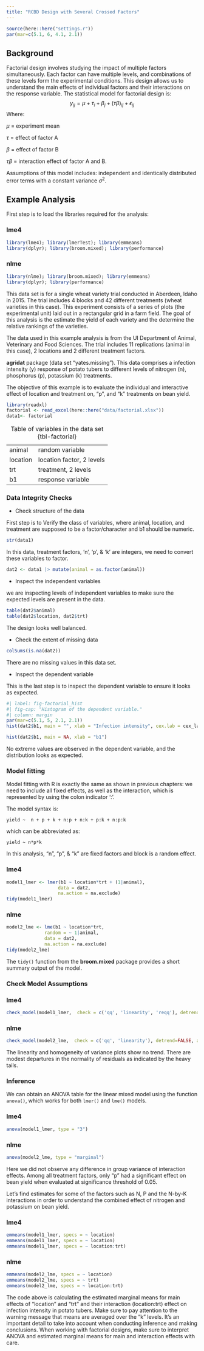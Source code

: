 ```yaml
---
title: "RCBD Design with Several Crossed Factors"
---
```


```r
source(here::here("settings.r"))
par(mar=c(5.1, 6, 4.1, 2.1))
```

## Background

Factorial design involves studying the impact of multiple factors simultaneously. Each factor can have multiple levels, and combinations of these levels form the experimental conditions. This design allows us to understand the main effects of individual factors and their interactions on the response variable. The statistical model for factorial design is:
$$y_{ij} = \mu +  \tau_i+ \beta_j + (\tau\beta)_{ij} + \epsilon_{ij}$$ 
Where: 

$\mu$ = experiment mean

$\tau$ = effect of factor A

$\beta$ = effect of factor B 

$\tau\beta$ = interaction effect of factor A and B.


Assumptions of this model includes: independent and identically distributed error terms with a constant variance $\sigma^2$.

## Example Analysis

First step is to load the libraries required for the analysis:

::: panel-tabset
### lme4

```r
library(lme4); library(lmerTest); library(emmeans)
library(dplyr); library(broom.mixed); library(performance)
```

### nlme

```r
library(nlme); library(broom.mixed); library(emmeans)
library(dplyr); library(performance)
```
:::


This data set is for a single wheat variety trial conducted in Aberdeen, Idaho in 2015. The trial includes 4 blocks and 42 different treatments (wheat varieties in this case). This experiment consists of a series of plots (the experimental unit) laid out in a rectangular grid in a farm field. The goal of this analysis is the estimate the yield of each variety and the determine the relative rankings of the varieties.

The data used in this example analysis is from the UI Department of Animal, Veterinary and Food Sciences. The trial includes 11 replications (animal in this case), 2 locations and 2 different treatment factors.

 **agridat** package (data set "yates.missing"). This data comprises a infection intensity (y) response of potato tubers to different levels of  nitrogen (n), phosphorus (p), potassium (k) treatments.

The objective of this example is to evaluate the individual and interactive effect of  location and treatment on, "p", and "k" treatments on bean yield.



```r
library(readxl)
factorial <- read_excel(here::here("data/factorial.xlsx"))
data1<- factorial 
```

|       |                                |
|-------|--------------------------------|
| animal | random variable                 |
| location     | location factor, 2 levels   |
| trt     | treatment, 2 levels  |
|b1     | response variable |

: Table of variables in the data set {tbl-factorial}

### Data Integrity Checks

- Check structure of the data 

First step is to Verify the class of variables, where animal, location, and treatment are supposed to be a factor/character and b1 should be numeric.

```r
str(data1)
```
In this data, treatment factors, 'n', 'p', & 'k' are integers, we need to convert these variables to factor.
```r
dat2 <- data1 |> mutate(animal = as.factor(animal))
```


- Inspect the independent variables

we are inspecting levels of independent variables to make sure the expected levels are present in the data.

```r
table(dat2$animal)
table(dat2$location, dat2$trt)
```

The design looks well balanced.

- Check the extent of missing data

```r
colSums(is.na(dat2))
```

There are no missing values in this data set.

- Inspect the dependent variable 

This is the last step is to inspect the dependent variable to ensure it looks as expected.

```r
#| label: fig-factorial_hist
#| fig-cap: "Histogram of the dependent variable."
#| column: margin
par(mar=c(5.1, 5, 2.1, 2.1))
hist(dat2$b1, main = "", xlab = "Infection intensity", cex.lab = cex_lab, cex.axis = cex_axis, col = base_plot_color)
```

```r
hist(dat2$b1, main = NA, xlab = "b1")
```

No extreme values are observed in the dependent variable, and the distribution looks as expected.  

### Model fitting

Model fitting with R is exactly the same as shown in previous chapters: we need to include all fixed effects, as well as the interaction, which is represented by using the colon indicator ‘:’. 

The model syntax is:

`yield ~  n + p + k + n:p + n:k + p:k + n:p:k`

which can be abbreviated as:

`yield ~ n*p*k`

In this analysis, "n", "p", & "k" are fixed factors and block is a random effect.

::: panel-tabset
### lme4

```r
model1_lmer <- lmer(b1 ~ location*trt + (1|animal),
                   data = dat2, 
                   na.action = na.exclude)
tidy(model1_lmer)
```

### nlme

```r
model2_lme <- lme(b1 ~ location*trt,
              random = ~ 1|animal,
              data = dat2, 
              na.action = na.exclude)
tidy(model2_lme)
```
:::

:::: column-margin
::: callout-note
The `tidy()` function from the **broom.mixed** package provides a short summary output of the model.
:::
::::

### Check Model Assumptions

::: panel-tabset
### lme4

```r
check_model(model1_lmer,  check = c('qq', 'linearity', 'reqq'), detrend=FALSE, alpha=0)
```

### nlme

```r
check_model(model2_lme,  check = c('qq', 'linearity'), detrend=FALSE, alpha=0)
```
:::

The linearity and homogeneity of variance plots show no trend. There are modest departures in the normality of residuals as indicated by the heavy tails. 


### Inference

We can obtain an ANOVA table for the linear mixed model using the function `anova()`, which works for both `lmer()` and `lme()` models.

::: panel-tabset
### lme4

```r
anova(model1_lmer, type = "3")
```
### nlme
```r
anova(model2_lme, type = "marginal")
```
:::

Here we did not observe any difference in group variance of interaction effects. Among all treatment factors, only "p" had a significant effect on bean yield when evaluated at significance threshold of 0.05.


Let’s find estimates for some of the factors such as N, P and the N-by-K interactions in order to understand the combined effect of nitrogen and potassium on bean yield.

::: panel-tabset
### lme4
```r
emmeans(model1_lmer, specs = ~ location)
emmeans(model1_lmer, specs = ~ location)
emmeans(model1_lmer, specs = ~ location:trt)
```

### nlme
```r
emmeans(model2_lme, specs = ~ location)
emmeans(model2_lme, specs = ~ trt)
emmeans(model2_lme, specs = ~ location:trt)
```
:::

The code above is calculating the estimated marginal means for main effects of "location" and "trt" and their interaction (location:trt) effect on infection intensity in potato tubers. Make sure to pay attention to the warning message that means are averaged over the "k" levels. It's an important detail to take into account when conducting inference and making conclusions. When working with factorial designs, make sure to  interpret ANOVA and estimated marginal means for main and interaction effects with care.
